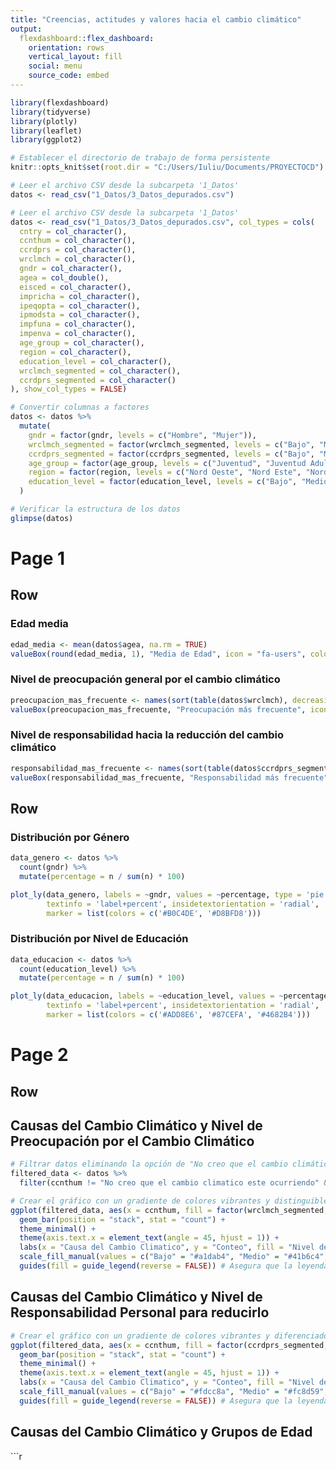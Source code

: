 ```yaml
---
title: "Creencias, actitudes y valores hacia el cambio climático"
output: 
  flexdashboard::flex_dashboard:
    orientation: rows
    vertical_layout: fill
    social: menu
    source_code: embed
---
```


```r
library(flexdashboard)
library(tidyverse)
library(plotly)
library(leaflet)
library(ggplot2)

# Establecer el directorio de trabajo de forma persistente
knitr::opts_knit$set(root.dir = "C:/Users/Iuliu/Documents/PROYECTOCD")
```
```r
# Leer el archivo CSV desde la subcarpeta '1_Datos'
datos <- read_csv("1_Datos/3_Datos_depurados.csv")

# Leer el archivo CSV desde la subcarpeta '1_Datos'
datos <- read_csv("1_Datos/3_Datos_depurados.csv", col_types = cols(
  cntry = col_character(),
  ccnthum = col_character(),
  ccrdprs = col_character(),
  wrclmch = col_character(),
  gndr = col_character(),
  agea = col_double(),
  eisced = col_character(),
  impricha = col_character(),
  ipeqopta = col_character(),
  ipmodsta = col_character(),
  impfuna = col_character(),
  impenva = col_character(),
  age_group = col_character(),
  region = col_character(),
  education_level = col_character(),
  wrclmch_segmented = col_character(),
  ccrdprs_segmented = col_character()
), show_col_types = FALSE)

# Convertir columnas a factores
datos <- datos %>%
  mutate(
    gndr = factor(gndr, levels = c("Hombre", "Mujer")),
    wrclmch_segmented = factor(wrclmch_segmented, levels = c("Bajo", "Medio", "Alto")),
    ccrdprs_segmented = factor(ccrdprs_segmented, levels = c("Bajo", "Medio", "Alto")),
    age_group = factor(age_group, levels = c("Juventud", "Juventud Adulta", "Adultez", "Madurez", "3a Edad", "4a Edad")),
    region = factor(region, levels = c("Nord Oeste", "Nord Este", "Nord Europa", "Centro Europa", "Sud Este")),
    education_level = factor(education_level, levels = c("Bajo", "Medio", "Alto"))
  )

# Verificar la estructura de los datos
glimpse(datos)

```

Page 1
=====================================

Row {data-height=50}
-----------------------------------------------------------------------

### Edad media

```r
edad_media <- mean(datos$agea, na.rm = TRUE)
valueBox(round(edad_media, 1), "Media de Edad", icon = "fa-users", color = "#AFEEEE")
```
### Nivel de preocupación general por el cambio climático
```r
preocupacion_mas_frecuente <- names(sort(table(datos$wrclmch), decreasing = TRUE))[1]
valueBox(preocupacion_mas_frecuente, "Preocupación más frecuente", icon = "fa-leaf", color = "#AFEEEE")
```
### Nivel de responsabilidad hacia la reducción del cambio climático
```r
responsabilidad_mas_frecuente <- names(sort(table(datos$ccrdprs_segmented), decreasing = TRUE))[1]
valueBox(responsabilidad_mas_frecuente, "Responsabilidad más frecuente", icon = "fa-hand-paper", color = "#AFEEEE")
```

Row {data-height=50}
-----------------------------------------------------------------------

### Distribución por Género


```r

data_genero <- datos %>%
  count(gndr) %>%
  mutate(percentage = n / sum(n) * 100)

plot_ly(data_genero, labels = ~gndr, values = ~percentage, type = 'pie', 
        textinfo = 'label+percent', insidetextorientation = 'radial',
        marker = list(colors = c('#B0C4DE', '#D8BFD8')))
```

### Distribución por Nivel de Educación

```r

data_educacion <- datos %>%
  count(education_level) %>%
  mutate(percentage = n / sum(n) * 100)

plot_ly(data_educacion, labels = ~education_level, values = ~percentage, type = 'pie', 
        textinfo = 'label+percent', insidetextorientation = 'radial',
        marker = list(colors = c('#ADD8E6', '#87CEFA', '#4682B4')))

```
Page 2
=====================================

Row {data-height=500}
-----------------------------------------------------------------------
## Causas del Cambio Climático y Nivel de Preocupación por el Cambio Climático

```r
# Filtrar datos eliminando la opción de "No creo que el cambio climático esté ocurriendo" y valores NA
filtered_data <- datos %>% 
  filter(ccnthum != "No creo que el cambio climatico este ocurriendo" & !is.na(wrclmch_segmented))

# Crear el gráfico con un gradiente de colores vibrantes y distinguibles para el nivel de preocupación
ggplot(filtered_data, aes(x = ccnthum, fill = factor(wrclmch_segmented, levels = c("Bajo", "Medio", "Alto")))) +
  geom_bar(position = "stack", stat = "count") +
  theme_minimal() +
  theme(axis.text.x = element_text(angle = 45, hjust = 1)) +
  labs(x = "Causa del Cambio Climatico", y = "Conteo", fill = "Nivel de Preocupacion") +
  scale_fill_manual(values = c("Bajo" = "#a1dab4", "Medio" = "#41b6c4", "Alto" = "#2c7fb8")) +
  guides(fill = guide_legend(reverse = FALSE)) # Asegura que la leyenda esté en el orden correcto

```
## Causas del Cambio Climático y Nivel de Responsabilidad Personal para reducirlo

```r
# Crear el gráfico con un gradiente de colores vibrantes y diferenciados para el nivel de responsabilidad personal
ggplot(filtered_data, aes(x = ccnthum, fill = factor(ccrdprs_segmented, levels = c("Bajo", "Medio", "Alto")))) +
  geom_bar(position = "stack", stat = "count") +
  theme_minimal() +
  theme(axis.text.x = element_text(angle = 45, hjust = 1)) +
  labs(x = "Causa del Cambio Climatico", y = "Conteo", fill = "Nivel de Responsabilidad") +
  scale_fill_manual(values = c("Bajo" = "#fdcc8a", "Medio" = "#fc8d59", "Alto" = "#d7301f")) +
  guides(fill = guide_legend(reverse = FALSE)) # Asegura que la leyenda esté en el orden correcto

```
## Causas del Cambio Climático y Grupos de Edad
```r
